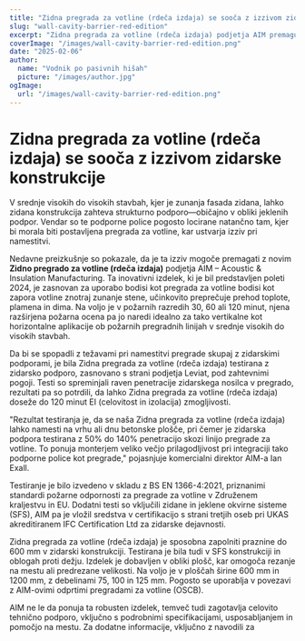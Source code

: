 ```yaml
---
title: "Zidna pregrada za votline (rdeča izdaja) se sooča z izzivom zidarske konstrukcije"
slug: "wall-cavity-barrier-red-edition"
excerpt: "Zidna pregrada za votline (rdeča izdaja) podjetja AIM premaguje izzive pri namestitvi z integracijo z zidarskimi podporami, hkrati pa zagotavlja robustno požarno zaščito."
coverImage: "/images/wall-cavity-barrier-red-edition.png"
date: "2025-02-06"
author:
  name: "Vodnik po pasivnih hišah"
  picture: "/images/author.jpg"
ogImage:
  url: "/images/wall-cavity-barrier-red-edition.png"
---
```


# Zidna pregrada za votline (rdeča izdaja) se sooča z izzivom zidarske konstrukcije

V srednje visokih do visokih stavbah, kjer je zunanja fasada zidana, lahko zidana konstrukcija zahteva strukturno podporo—običajno v obliki jeklenih podpor. Vendar so te podporne police pogosto locirane natančno tam, kjer bi morala biti postavljena pregrada za votline, kar ustvarja izziv pri namestitvi.

Nedavne preizkušnje so pokazale, da je ta izziv mogoče premagati z novim **Zidno pregrado za votline (rdeča izdaja)** podjetja AIM – Acoustic & Insulation Manufacturing. Ta inovativni izdelek, ki je bil predstavljen poleti 2024, je zasnovan za uporabo bodisi kot pregrada za votline bodisi kot zapora votline znotraj zunanje stene, učinkovito preprečuje prehod toplote, plamena in dima. Na voljo je v požarnih razredih 30, 60 ali 120 minut, njena razširjena požarna ocena pa jo naredi idealno za tako vertikalne kot horizontalne aplikacije ob požarnih pregradnih linijah v srednje visokih do visokih stavbah.

Da bi se spopadli z težavami pri namestitvi pregrade skupaj z zidarskimi podporami, je bila Zidna pregrada za votline (rdeča izdaja) testirana z zidarsko podporo, zasnovano s strani podjetja Leviat, pod zahtevnimi pogoji. Testi so spreminjali raven penetracije zidarskega nosilca v pregrado, rezultati pa so potrdili, da lahko Zidna pregrada za votline (rdeča izdaja) doseže do 120 minut EI (celovitost in izolacija) zmogljivosti.

"Rezultat testiranja je, da se naša Zidna pregrada za votline (rdeča izdaja) lahko namesti na vrhu ali dnu betonske plošče, pri čemer je zidarska podpora testirana z 50% do 140% penetracijo skozi linijo pregrade za votline. To ponuja monterjem veliko večjo prilagodljivost pri integraciji tako podporne police kot pregrade," pojasnjuje komercialni direktor AIM-a Ian Exall.

Testiranje je bilo izvedeno v skladu z BS EN 1366-4:2021, priznanimi standardi požarne odpornosti za pregrade za votline v Združenem kraljestvu in EU. Dodatni testi so vključili zidane in jeklene okvirne sisteme (SFS), AIM pa je vložil sredstva v certifikacijo s strani tretjih oseb pri UKAS akreditiranem IFC Certification Ltd za zidarske dejavnosti.

Zidna pregrada za votline (rdeča izdaja) je sposobna zapolniti praznine do 600 mm v zidarski konstrukciji. Testirana je bila tudi v SFS konstrukciji in oblogah proti dežju. Izdelek je dobavljen v obliki plošč, kar omogoča rezanje na mestu ali predrezane velikosti. Na voljo je v ploščah širine 600 mm in 1200 mm, z debelinami 75, 100 in 125 mm. Pogosto se uporablja v povezavi z AIM-ovimi odprtimi pregradami za votline (OSCB).

AIM ne le da ponuja ta robusten izdelek, temveč tudi zagotavlja celovito tehnično podporo, vključno s podrobnimi specifikacijami, usposabljanjem in pomočjo na mestu. Za dodatne informacije, vključno z navodili za